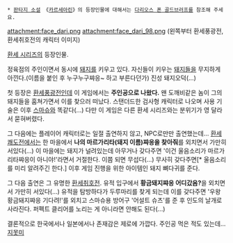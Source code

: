  * [[판타지 소설]] 《[[카르세아린]]》의 등장인물에 대해서는 [[다리오스 폰 골드브러프]]를 참조해 주세요.

attachment:face_dari.png attachment:face_dari_98.png
(왼쪽부터 환세풍광전, 환세취호전의 캐릭터 이미지)

[[환세 시리즈]]의 등장인물.

정육점의 주인이면서 동시에 [[돼지]]를 키우고 있다. 자신들이 키우는 [[돼지]]들을 무지하게 아낀다.(이름을 붙인 후 누구누구쨔응~ 하고 부른다던가) 진성 돼지오덕(...)

첫 등장은 [[환세풍광전]]인데 이 게임에서는 '''주인공으로 나왔다.''' 왠 도깨비같은 놈이 그의 돼지들을 훔쳐가면서 이를 찾으러 떠났다. 스탠더드한 검사형 캐릭터로 나오며 사용 기술은 이후 [[스마슈]]와 똑같다(...) 다만 이 게임은 다른 환세 시리즈와는 분위기가 영 달라서 묻혀버렸다.

그 다음에는 플레이어 캐릭터로는 일절 출연하지 않고, NPC로만만 출연했는데... [[환세쾌도전]]에서는 한 마을에서 '''나의 마르가리타(돼지 이름)쨔응을 찾아줘'''를 외치면서 가만히 서있다(...) 이 마을에는 돼지가 널려있는데 아무거나 갖다주면 '이건 울음소리가 마르가리타쨔응이 아니야!'라면서 거절한다. 이쯤 되면 무섭다(...)
무사히 갖다주면[* 울음소리를 미리 알려주긴 한다.] 이후 게임 진행을 위한 아이템인 돼지 뼈다귀를 준다.

그 다음 출연은 그 유명한 [[환세취호전]]. 유적 입구에서 '''황금돼지쨔응 어디갔음?'''을 외치면서 가만히 서있다(...) 유적을 탐방하다가 두루마리를 찾게 되는데 이를 갖다주면 '우왕 황금돼지쨔응 기다려!'를 외치고 스마슈용 방어구 '어설트 슈츠'를 준 후 인도의 날개로 사라진다. 퍼펙트 클리어를 노리는 게 아니라면 안해도 된다(...)

결론적으로 한국에서나 일본에서나 존재감은 제로에 가깝다. 주인공 먹은 적도 있는데... [[지못미]]
